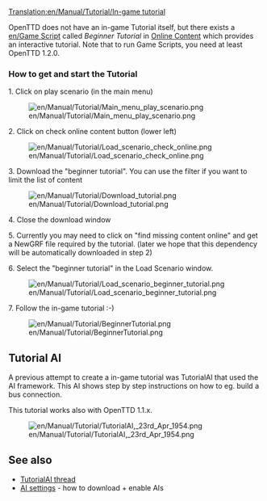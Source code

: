 [[Translation:en/Manual/Tutorial/In-game tutorial]]


{{en/Manual/Tutorial/Navigation}}

OpenTTD does not have an in-game Tutorial itself, but there exists a [[en/Game Script]] called ''Beginner Tutorial'' in [[en/Manual/Online content|Online Content]] which provides an interactive tutorial. Note that to run Game Scripts, you need at least OpenTTD 1.2.0.

=== How to get and start the Tutorial ===
1. Click on play scenario (in the main menu)

[[File:en/Manual/Tutorial/Main menu play scenario.png]]


2. Click on check online content button (lower left)

[[File:en/Manual/Tutorial/Load scenario check online.png]]


3. Download the "beginner tutorial". You can use the filter if you want to limit the list of content

[[File:en/Manual/Tutorial/Download tutorial.png]]


4. Close the download window

5. Currently you may need to click on "find missing content online" and get a NewGRF file required by the tutorial. (later we hope that this dependency will be automatically downloaded in step 2)

6. Select the "beginner tutorial" in the Load Scenario window.

[[File:en/Manual/Tutorial/Load scenario beginner tutorial.png]]


7. Follow the in-game tutorial :-)

[[File:en/Manual/Tutorial/BeginnerTutorial.png]]

== Tutorial AI ==
A previous attempt to create a in-game tutorial was TutorialAI that used the AI framework. This AI shows step by step instructions on how to eg. build a bus connection.

This tutorial works also with OpenTTD 1.1.x.

[[File:en/Manual/Tutorial/TutorialAI, 23rd Apr 1954.png]]

==See also==
* [http://www.tt-forums.net/viewtopic.php?f=65&t=55400 TutorialAI thread]
* [[en/Manual/AI settings|AI settings]] - how to download + enable AIs